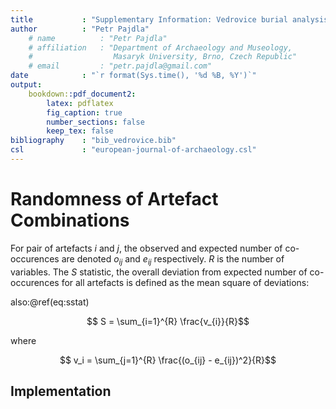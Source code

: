 ```yaml
---
title           : "Supplementary Information: Vedrovice burial analysis"
author          : "Petr Pajdla"
    # name          : "Petr Pajdla"
    # affiliation   : "Department of Archaeology and Museology,
    #                  Masaryk University, Brno, Czech Republic"
    # email         : "petr.pajdla@gmail.com"
date            : "`r format(Sys.time(), '%d %B, %Y')`"
output:
    bookdown::pdf_document2:
        latex: pdflatex
        fig_caption: true
        number_sections: false
        keep_tex: false
bibliography    : "bib_vedrovice.bib"
csl             : "european-journal-of-archaeology.csl"
---
```



# Randomness of Artefact Combinations

For pair of artefacts $i$ and $j$, the observed and expected number of co-occurences are
denoted $o_{ij}$ and $e_{ij}$ respectively.
$R$ is the number of variables.
The $S$ statistic, the overall deviation from expected number of co-occurences for
all artefacts is defined as the mean square of deviations:

\begin{equation}
S = \sum_{i=1}^{R}\sum_{j=1}^{R}\frac{(o_{ij} - e_{ij})^2}{R^2} (\#eq:sstat)
\end{equation}

also:\@ref(eq:sstat)

$$ S = \sum_{i=1}^{R} \frac{v_{i}}{R}$$

where

$$ v_i = \sum_{j=1}^{R} \frac{(o_{ij} - e_{ij})^2}{R}$$

## Implementation
